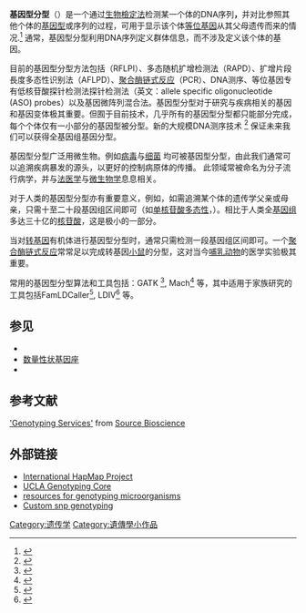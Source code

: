 '''基因型分型'''（{{lang-en|genotyping}}）是一个通过[[生物檢定法|生物檢定法]]检测某一个体的DNA序列'''，'''并对比参照其他个体的[[基因型|基因型]]或序列的过程，可用于显示该个体[[等位基因|等位基因]]从其父母遗传而来的情况.<ref>{{Cite web|url = http://ghr.nlm.nih.gov/glossary=genotyping|title = Genotyping definition|publisher = NIH|date = 2011-09-21|accessdate = 2011-09-21|archive-date = 2015-12-08|archive-url = https://web.archive.org/web/20151208184259/http://ghr.nlm.nih.gov/glossary=genotyping}}</ref> 通常，基因型分型利用DNA序列定义群体信息，而不涉及定义该个体的基因。

目前的基因型分型方法包括{{le|限制性片段長度多態性识别法|restriction fragment length polymorphism}}（RFLPI）、多态随机扩增检测法（RAPD）、扩增片段長度多态性识别法（AFLPD）、[[聚合酶链式反应|聚合酶链式反应]]（PCR）、DNA测序、等位基因专有低核苷酸探针检测法探针检测法（英文：allele specific oligonucleotide (ASO) probes）以及基因微阵列混合法。基因型分型对于研究与疾病相关的基因和基因变体极其重要。但囿于目前技术，几乎所有的基因型分型都只能部分完成，每个个体仅有一小部分的基因型被分型。新的大规模DNA测序技术 <ref>{{Cite web|url = http://www.illumina.com/applications/detail/snp_genotyping_and_cnv_analysis/whole_genome_genotyping_and_copy_number_variation_analysis.ilmn|title = Genotyping at Illumina, Inc|publisher = Illumina.com|date = |accessdate = 2010-12-04|deadurl = yes|archiveurl = https://web.archive.org/web/20110416214319/http://www.illumina.com/applications/detail/snp_genotyping_and_cnv_analysis/whole_genome_genotyping_and_copy_number_variation_analysis.ilmn|archivedate = 2011-04-16}}</ref> 保证未来我们可以获得全基因组基因分型。

基因型分型广泛用微生物。例如[[病毒|病毒]]与[[细菌|细菌]] 均可被基因型分型，由此我们通常可以追溯疾病暴发的源头，以更好的控制病原体的传播。 此领域常被命名为分子流行病学，并与[[法医学|法医学]]与[[微生物学|微生物学]]息息相关。

对于人类的基因型分型亦有重要意义，例如，如需追溯某个体的遗传学父亲或母亲，只需十至二十段基因组区间即可（如[[单核苷酸多态性|单核苷酸多态性]]，{{lang-en|SNP}}）。相比于人类全[[基因组|基因组]]多达三十亿的[[核苷酸|核苷酸]]，这是极小的一部分。

当对[[转基因|转基因]]有机体进行基因型分型时，通常只需检测一段基因组区间即可。一个[[聚合酶链式反应|聚合酶链式反应]]常常足以完成转基因[[小鼠|小鼠]]的分型，这对当今[[哺乳动物|哺乳动物]]的医学实验极其重要。

常用的基因型分型算法和工具包括：GATK <ref>{{Cite web|title=GATK|url = https://software.broadinstitute.org/gatk/documentation/tooldocs/current/org_broadinstitute_gatk_tools_walkers_genotyper_UnifiedGenotyper.php}}</ref>, Mach<ref>{{Cite web|title=MaCH|url=http://csg.sph.umich.edu/abecasis/mach/tour/input_files.html|accessdate=2017-07-12|archive-date=2020-09-19|archive-url=https://web.archive.org/web/20200919083230/http://csg.sph.umich.edu/abecasis/mach/tour/input_files.html|dead-url=no}}</ref> 等，其中适用于家族研究的工具包括FamLDCaller<ref>{{Cite web|title=FamLDCaller|url=http://www.pitt.edu/~wec47/famldcaller.html|accessdate=2017-07-12|archive-date=2018-08-10|archive-url=https://web.archive.org/web/20180810183726/http://www.pitt.edu/~wec47/famldcaller.html|dead-url=no}}</ref>, LDIV<ref>{{Cite web|title=LDIV|url=https://sites.google.com/site/arkzhf9/home/ldiv|access-date=2017-07-12|archive-date=2020-10-09|archive-url=https://web.archive.org/web/20201009162743/https://sites.google.com/site/arkzhf9/home/ldiv}}</ref> 等。

== 参见 ==
* {{le|孟德尔错误|Mendelian error}}
* [[数量性状基因座|数量性状基因座]]
* {{le|单核苷酸多态性基因型分型|SNP genotyping}}

== 参考文献 ==
{{Reflist}}[http://www.lifesciences.sourcebioscience.com/genomic-services/genotyping/?rd=1 'Genotyping Services'] {{Wayback|url=http://www.lifesciences.sourcebioscience.com/genomic-services/genotyping/?rd=1 |date=20160304075904 }} from [http://www.sourcebioscience.com/ Source Bioscience] {{Wayback|url=http://www.sourcebioscience.com/ |date=20210113073852 }}

== 外部链接 ==
* [http://www.hapmap.org/ International HapMap Project] {{Wayback|url=http://www.hapmap.org/ |date=20140416084248 }}
* [https://web.archive.org/web/20070808141719/http://www.genetics.ucla.edu/sequencing/ UCLA Genotyping Core]
* [http://minisatellites.u-psud.fr/ resources for genotyping microorganisms] {{Wayback|url=http://minisatellites.u-psud.fr/ |date=20190104230641 }}
* [https://web.archive.org/web/20130729151702/http://www.cd-genomics.com/gene/snp.htm Custom snp genotyping]

[[Category:遗传学|Category:遗传学]]
[[Category:遺傳學小作品|Category:遺傳學小作品]]